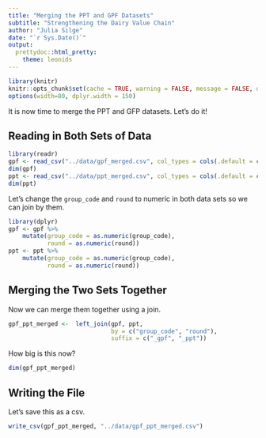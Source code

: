 ```yaml
---
title: "Merging the PPT and GPF Datasets"
subtitle: "Strengthening the Dairy Value Chain"
author: "Julia Silge"
date: "`r Sys.Date()`"
output:
  prettydoc::html_pretty:
    theme: leonids
---
```


```r
library(knitr)
knitr::opts_chunk$set(cache = TRUE, warning = FALSE, message = FALSE, dpi = 180)
options(width=80, dplyr.width = 150)
```

It is now time to merge the PPT and GFP datasets. Let's do it!

## Reading in Both Sets of Data

```r
library(readr)
gpf <- read_csv("../data/gpf_merged.csv", col_types = cols(.default = col_character()))
dim(gpf)
ppt <- read_csv("../data/ppt_merged.csv", col_types = cols(.default = col_character()))
dim(ppt)
```

Let's change the `group_code` and `round` to numeric in both data sets so we can join by them.

```r
library(dplyr)
gpf <- gpf %>%
    mutate(group_code = as.numeric(group_code),
           round = as.numeric(round))
ppt <- ppt %>%
    mutate(group_code = as.numeric(group_code),
           round = as.numeric(round))
```

## Merging the Two Sets Together

Now we can merge them together using a join.

```r
gpf_ppt_merged <-  left_join(gpf, ppt, 
                             by = c("group_code", "round"),
                             suffix = c("_gpf", "_ppt"))
```

How big is this now?

```r
dim(gpf_ppt_merged)
```


## Writing the File

Let's save this as a csv.

```r
write_csv(gpf_ppt_merged, "../data/gpf_ppt_merged.csv")
```

